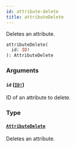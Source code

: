 ```yaml
---
id: attribute-delete
title: attributeDelete
---
```


Deletes an attribute.

```graphql
attributeDelete(
  id: ID!
): AttributeDelete

```

### Arguments

#### `id` ([`ID!`](/developer/api-reference/scalars/id.mdx))

ID of an attribute to delete.

### Type

#### [`AttributeDelete`](/developer/api-reference/objects/attribute-delete.mdx)

Deletes an attribute.
